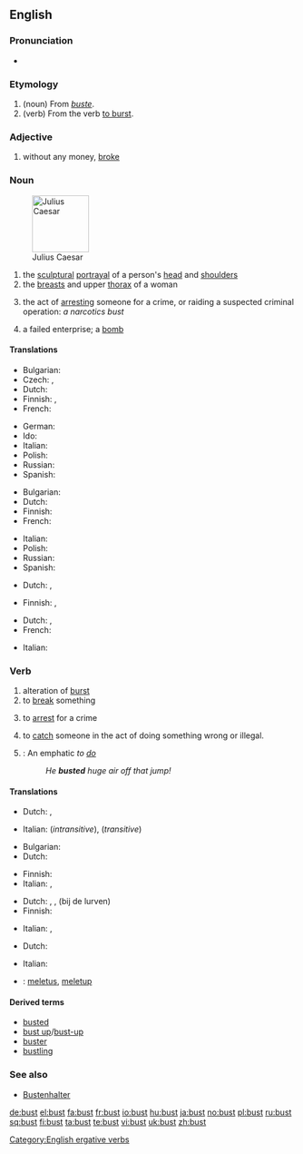 {{wikipedia}}
==English==

===Pronunciation===
* {{IPA|/'bʌst/}}
*: {{rhymes|ʌst}}

===Etymology===
# (noun) From {{etyl|fr}} ''[[buste]]''.
# (verb) From the verb [[burst#Verb|to burst]].

===Adjective===
{{en-adj|-}}

# {{slang}} without any money, [[broke]]

===Noun===
{{en-noun}}

[[Image:Julius caesar.jpg|thumb|right|100px|Julius Caesar]]

# the [[sculptural]] [[portrayal]] of a person's [[head]] and [[shoulder]]s
# the [[breast]]s and upper [[thorax]] of a woman
# {{slang}} the act of [[arresting]] someone for a crime, or raiding a suspected criminal operation: ''a narcotics bust''
# {{slang}} a failed enterprise; a [[bomb]]

====Translations====
{{trans-top|sculptural portrayal of a person's head and shoulders}}
*Bulgarian: {{t|bg|бюст|m}}
*Czech: {{t|cs|busta|f}}, {{t|cs|bysta|f}}
*Dutch: {{t|nl|buste}} {{m|f}}
*Finnish: {{t|fi|rintakuva}}, {{t|fi|pysti}}
*French: {{t|fr|buste|m}}
{{trans-mid}}
*German: {{t|de|Büste|f}}
*Ido: {{t|io|busto}}
*Italian: {{t|it|busto|m}}
*Polish: {{t|pl|popiersie|m}}
*Russian: {{t|ru|бюст|m}}
*Spanish: {{t|es|busto|m}}
{{trans-bottom}}

{{trans-top|breasts and upper thorax of a woman}}
*Bulgarian: {{t|bg|бюст|m}}
*Dutch: {{t|nl|buste}} {{m|f}}
*Finnish: {{t|fi|povi}}
*French: {{t|fr|buste|m}}
{{trans-mid}}
*Italian: {{t|it|busto|m}}
*Polish: {{t|pl|popiersie|m}}
*Russian: {{t|ru|бюст|m}}
*Spanish: {{t|es|busto|m}}
{{trans-bottom}}

{{trans-top|(slang) act of arresting someone for a crime, or raiding a suspected criminal operation}}
*Dutch: {{t|nl|arrestatie|f}}, {{t|nl|razzia|f}}
{{trans-mid}}
*Finnish: {{t|fi|pidätys}}, {{t|fi|ratsia}}
{{trans-bottom}}

{{trans-top|(slang) failed enterprise}}
*Dutch: {{t|nl|flop}}, {{t|nl|fiasco|n}}
*French: {{t|fr|fiasco|m}}
{{trans-mid}}
*Italian: {{t|it|fiasco|m}}
{{trans-bottom}}

===Verb===
{{en-verb}}

# alteration of [[burst]]
# to [[break]] something
# {{slang}} to [[arrest]] for a crime
# {{slang}} to [[catch]] someone in the act of doing something wrong or illegal.
# {{snowboarding}}: An emphatic ''to [[do]]''
#: ''He '''busted''' huge air off that jump!''

====Translations====
{{trans-top|alteration of burst}}
{{trans-top|}}
*Dutch: {{t|nl|barsten}}, {{t|nl|breken}}
{{trans-mid}}
*Italian: {{t|it|scoppiare}} (''intransitive''), {{t|it|far scoppiare}} (''transitive'')
{{trans-bottom}}

{{trans-top|to break something}}
*Bulgarian: {{t|bg|арестувам}}
*Dutch: {{t|nl|breken}}
{{trans-mid}}
*Finnish: {{t|fi|rikkoa}}
*Italian: {{t|it|rompere}}, {{t|it|sfasciare}}
{{trans-bottom}}

{{trans-top|(slang) to arrest for a crime}}
*Dutch: {{t|nl|oppakken}}, {{t|nl|pakken}}, (bij de lurven) {{t|nl|vatten}}
*Finnish: {{t|fi|pidättää}}
{{trans-mid}}
*Italian: {{t|it|acciuffare}}, {{t|it|attaccare}}
{{trans-bottom}}

{{trans-top|(slang) to catch someone in the act of doing something wrong or illegal}}
*Dutch: {{t|nl|betrappen}}
{{trans-mid}}
*Italian: {{t|it|sgamare}}
{{trans-bottom}}

{{trans-top|(snowboarding): An emphatic to do}}
{{trans-mid}}
{{trans-bottom}}

{{checktrans-top}}
{{checktrans-mid}}
* {{ttbc|Indonesian}}: [[letus|meletus]], [[letup|meletup]]
{{checktrans-bottom}}

====Derived terms====
* [[busted]]
* [[bust up]]/[[bust-up]]
* [[buster]]
* [[bustling]]

===See also===
* [[Bustenhalter]]

[[Category:English ergative verbs]]

[[de:bust]]
[[el:bust]]
[[fa:bust]]
[[fr:bust]]
[[io:bust]]
[[hu:bust]]
[[ja:bust]]
[[no:bust]]
[[pl:bust]]
[[ru:bust]]
[[sq:bust]]
[[fi:bust]]
[[ta:bust]]
[[te:bust]]
[[vi:bust]]
[[uk:bust]]
[[zh:bust]]